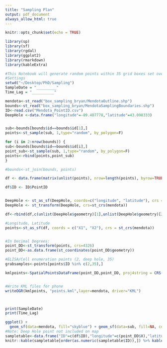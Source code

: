 ```yaml
---
title: "Sampling Plan"
output: pdf_document
always_allow_html: true
---
```


```r
knitr::opts_chunk$set(echo = TRUE)
```


```r
library(sp) 
library(sf)
library(rgdal)
library(ggplot2)
library(rmarkdown)
library(kableExtra)
```

```r
#This Notebook will generate random points within 35 grid boxes set over lake Mendota for sampling. One site will always be included at the deep hole (buoy) site.
#Settings
setwd("~/Desktop/PhD/Sampling")
SampleDate = "_________"
Time_Lag = "__________"

```


```r
mendota<-st_read("box_sampling_bryan/MendotaOutline.shp")
bounds<-st_read("box_sampling_bryan/MendotaSamplingBoundaries.shp")
ID<-read.csv("Mendota_PointID.csv")
DeepHole <-data.frame("longitude"=-89.407778,"latitude"=43.098333)


sub<-bounds[bounds$id==bounds$id[1],]
points<-st_sample(sub, 1,type="random", by_polygon=F)

for (i in 2:nrow(bounds)) {
sub<-bounds[bounds$id==bounds$id[i],]
point_sub<-st_sample(sub, 1,type="random", by_polygon=F)
points<-rbind(points,point_sub)
}

#bounds<-st_join(bounds, points)

df <- data.frame(matrix(unlist(points), nrow=length(points), byrow=TRUE))

df$ID <- ID$PointID


DeepHole <- st_as_sf(DeepHole, coords=c("longitude", "latitude"), crs = 4326)
DeepHole <- st_transform(DeepHole, crs=st_crs(mendota))

df<-rbind(df,c(unlist(DeepHole$geometry)[1],unlist(DeepHole$geometry)[2],"DH"))

#Longitude, Latitude
points<-st_as_sf(df, coords = c("X1", "X2"), crs = st_crs(mendota))


#In Decimal Degrees:
point_DD<-st_transform(points, crs=4326)
point_DD<-as.data.frame(st_coordinates(point_DD$geometry))

#ELISA/Cell enumeration points (2, deep hole, 35)
grabsamples<-points[points$ID %in% c(2,35),]

kmlpoints<-SpatialPointsDataFrame(point_DD,point_DD, proj4string = CRS(st_crs(points)$proj4string))


#Write KML files for phone
writeOGR(kmlpoints, "points.kml",layer=mendota, driver="KML") 




```


```r
print(SampleDate)
print(Time_Lag)

ggplot() +
  geom_sf(data=mendota, fill="skyblue") + geom_sf(data=sub, fill=NA, col="yellow") + geom_sf(data=bounds, fill=NA, col="black") + geom_sf(data = points) + geom_sf(data = grabsamples, color="red") + geom_sf(data = DeepHole, color="red")#+geom_sf_label(data=bounds,aes(label = ID), size=1.5)
#Note: Deep Hole point not included on map
sampletable<-data.frame("ID"=c(df$ID),"longitude"=c(point_DD$X),"latitude"=c(point_DD$Y),"Start Time (hh:mm:ss)"="","Sample longitude"="","Sample latitude"="","Cells/ELISA"="")
knitr::kable(sampletable[order(as.numeric(sampletable$ID)),]) %>% kable_styling()


```

